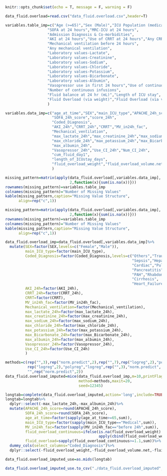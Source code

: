 ```{r setup, include=FALSE}
knitr::opts_chunk$set(echo = T, message = F, warning = F)
```

```{r}
data_fluid.overload=read.csv("data_fluid.overload.csv",header=T)
```

```{r}
variables.table_imp=c("Age (>=65)","Sex (Male)","ICU Population (medical)","APACHE II at 24 hours",
                   "SOFA at 24 hours","MRC-ICU at 24 hours",
                   "Admission Diagnosis & Co-morbidities",
                   "AKI at 24 hours","Use of CRRT at 24 hours","Any CRRT",
                   "Mechanical ventilation before 24 hours",
                   "Any mechanical ventilation",
                   "Laboratory values-Lactate",
                   "Laboratory values-Creatinine",
                   "Laboratory values-Sodium",
                   "Laboratory values-Chloride",
                   "Laboratory values-Potassium",
                   "Laboratory values-Bicarbonate",
                   "Laboratory values-Albumin",
                   "Vasopressor use in first 24 hours","Use of continuous infusion",
                   "Number of continuous infusions",
                   "Fluid balance at 24 hr (mL)","Length of ICU stay",
                   "Fluid Overload (via weight)","Fluid Overload (via volume)"
                   )

variables.data_imp=c("age_at_time","SEX","main_ICU_type","APACHE_24h_score",
                     "SOFA_24h_score","score_24h",
                     "Coded_Diagnosis",
                     "AKI_24h","CRRT_24h","CRRT","MV_in24h_fac",
                     "Mechanical_ventilation",
                     "max_lactate_24h","max_creatinine_24h","max_sodium_24h",
                     "max_chloride_24h","max_potassium_24h","max_Bicarbonate_24h",
                     "max_albumin_24h",
                     "Vasopressor_24h","Use_CI_24h","Num_CI_24h",
                     "cum_fluid_day1",
                     "length_of_ICUstay_days",
                     "fluid_overload_weight","fluid_overload_volume.net"
                     )
```

```{r}
missing_pattern=matrix(apply(data_fluid.overload[,variables.data_imp],
                             2,function(x){sum(is.na(x))}))
rownames(missing_pattern)=variables.table_imp
colnames(missing_pattern)="Number of Missing Values"
kable(missing_pattern,caption="Missing Value Structure",
      align=rep("c",1))
```

```{r}
missing_pattern=matrix(apply(data_fluid.overload[,variables.data_imp],
                             2,function(x){sum(is.na(x))}))
rownames(missing_pattern)=variables.table_imp
colnames(missing_pattern)="Number of Missing Values"
kable(missing_pattern,caption="Missing Value Structure",
      align=rep("c",1))
```

```{r}
data_fluid.overload_imp=data_fluid.overload[,variables.data_imp]%>%
  mutate(SEX=factor(SEX,levels=c("Female","Male")),
         main_ICU_type=factor(main_ICU_type),
         Coded_Diagnosis=factor(Coded_Diagnosis,levels=c("Others","Trauma",
                                                         "Sepsis","Hepatic",
                                                         "Cardiac","Pulmonary",
                                                         "Pancreatitis",
                                                         "PAH","Rhabdomyolysis",
                                                         "Cirrhosis",
                                                         "Heart_Failure","CKD")),
         AKI_24h=factor(AKI_24h),
         CRRT_24h=factor(CRRT_24h),
         CRRT=factor(CRRT),
         MV_in24h_fac=factor(MV_in24h_fac),
         Mechanical_ventilation=factor(Mechanical_ventilation),
         max_lactate_24h=factor(max_lactate_24h),
         max_creatinine_24h=factor(max_creatinine_24h),
         max_sodium_24h=factor(max_sodium_24h),
         max_chloride_24h=factor(max_chloride_24h),
         max_potassium_24h=factor(max_potassium_24h),
         max_Bicarbonate_24h=factor(max_Bicarbonate_24h),
         max_albumin_24h=factor(max_albumin_24h),
         Vasopressor_24h=factor(Vasopressor_24h),
         Use_CI_24h=factor(Use_CI_24h)
         )

methods=c(rep("",3),rep("norm.predict",2),rep("",7),rep("logreg",2),"polyreg",
          rep("logreg",2),"polyreg","logreg",rep("",3),"norm.predict",
          "",rep("norm.predict",2))
data_fluid.overload_imputed=mice(data_fluid.overload_imp,m=10,printFlag=FALSE,
                                 method=methods,maxit=20,
                                 seed=12345)
```

```{r}
longtab=complete(data_fluid.overload_imputed,action='long',include=TRUE)
longtab=longtab%>%
  dplyr::select(-max_lactate_24h,-max_albumin_24h)%>%
  mutate(APACHE_24h_score=round(APACHE_24h_score),
         SOFA_24h_score=round(SOFA_24h_score),
         age_at_time=factor(sapply(age_at_time>=65,sum)),
         main_ICU_type=factor(sapply(main_ICU_type=="Medical",sum)),
         MV_in24h_fac=factor(sapply(MV_in24h_fac=="before 24h",sum)),
         fluid_overload_continuous=ifelse(is.na(fluid_overload_weight)|is.na(fluid_overload_volume.net),NA,
                                          apply(cbind(fluid_overload_weight,fluid_overload_volume.net),1,max)),
         fluid_overload=sapply(fluid_overload_continuous>=1.1,sum))%>%
  dummy_cols(select_columns="Coded_Diagnosis")%>%
  dplyr::select(-fluid_overload_weight,-fluid_overload_volume.net,-fluid_overload_continuous)

data_fluid.overload_imputed_use=as.mids(longtab)

data_fluid.overload_imputed_use.to_csv("./data_fluid.overload_imputed", index=False)
```